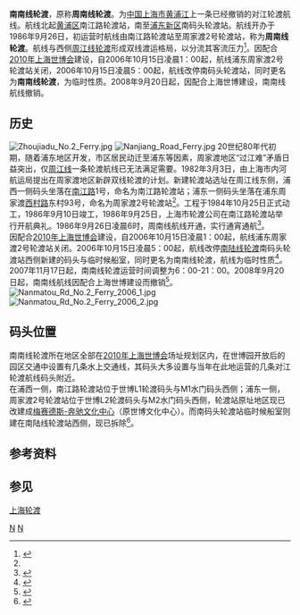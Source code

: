 {{For|同名公交线路|上海公交南南线}}
'''南南线轮渡'''，原称'''周南线轮渡'''。为[[中华人民共和国|中国]][[上海市|上海市]][[黄浦江|黄浦江]]上一条已经撤销的对江轮渡航线。航线北起[[黄浦区|黄浦区]]南江路轮渡站，南至[[浦东新区|浦东新区]]南码头轮渡站。航线开办于1986年9月26日，初运营时航线由南江路轮渡站至周家渡2号轮渡站，称为'''周南线轮渡'''。航线与西侧[[周江线轮渡|周江线轮渡]]形成双线渡运格局，以分流其客流压力<ref name="#1">{{Cite web |url=http://www.shtong.gov.cn/newsite/node2/node4/node2249/nanshi/node44653/node44655/node63230/userobject1ai30546.html |title=上海市地方志 区县志 >> 区志 >> 南市区志 >> 第二十五编交通·邮电 >> 第一章水路运输 >> 节 |access-date=2019-04-15 |archive-date=2016-03-26 |archive-url=https://web.archive.org/web/20160326123722/http://www.shtong.gov.cn/Newsite/node2/node4/node2249/nanshi/node44653/node44655/node63230/userobject1ai30546.html |dead-url=no }}</ref>。因配合[[2010年上海世博会|2010年上海世博会]]建设，自2006年10月15日凌晨1：00起，航线浦东周家渡2号轮渡站关闭，2006年10月15日凌晨5：00起，航线改停南码头轮渡站，同时更名为'''南南线轮渡'''，为临时性质。2008年9月20日起，因配合上海世博建设，南南线航线撤销。

== 历史 ==
[[File:Zhoujiadu_No.2_Ferry.jpg|thumb]]
[[File:Nanjiang_Road_Ferry.jpg|thumb]]
20世纪80年代初期，随着浦东地区开发，市区居民动迁至浦东等因素，周家渡地区“过江难”矛盾日益突出，仅[[周江线轮渡|周江线]]一条轮渡航线已无法满足需要。1982年3月3日，由上海市内河航运局提出在周家渡地区新辟双线轮渡的计划。新建轮渡站选址在周江线东侧，浦西一侧码头坐落在[[南江路|南江路]]1号，命名为南江路轮渡站；浦东一侧码头坐落在浦东周家渡[[西村路|西村路]]东村93号，命名为周家渡2号轮渡站<ref name="#1"/>。工程于1984年10月25日正式动工，1986年9月10日竣工，1986年9月25日，上海市轮渡公司在南江路轮渡站举行开航典礼。1986年9月26日凌晨6时，周南线航线开通，实行通宵通航<ref>{{Cite web |url=http://www.shtong.gov.cn/newsite/node2/node2245/node4501/node56018/node56020/userobject1ai43385.html |title=上海市地方志 专业志 >> 上海内河航运志 >> 第六章渡运 >> 节 |accessdate=2019-04-15 |archive-date=2014-01-01 |archive-url=https://web.archive.org/web/20140101093158/http://www.shtong.gov.cn/newsite/node2/node2245/node4501/node56018/node56020/userobject1ai43385.html |dead-url=no }}</ref>。
<br>因配合[[2010年上海世博会|2010年上海世博会]]建设，自2006年10月15日凌晨1：00起，航线浦东周家渡2号轮渡站关闭。2006年10月15日凌晨5：00起，航线改停[[南陆线轮渡|南陆线轮渡]]南码头轮渡站西侧新建的码头与临时候船室，同时更名为南南线轮渡，航线为临时性质<ref>{{Cite web |url=http://jtw.sh.gov.cn/infopub/zxzfxx/info_090217055312423.html |title=上海市港口管理局关于同意上海市轮渡有限公司撤销周南线、新辟南南线的批复 |accessdate=2019-05-24 |archive-date=2012-08-02 |archive-url=https://archive.is/20120802181419/http://jtw.sh.gov.cn/infopub/zxzfxx/info_090217055312423.html |dead-url=no }}</ref>。2007年11月17日起，南南线轮渡运营时间调整为6：00-21：00。2008年9月20日起，南南线航线因配合上海世博建设而撤销<ref>{{Cite web |url=http://news.sina.com.cn/o/2008-09-21/044914477426s.shtml |title=南南线停航 南陆线增加渡船 |access-date=2011-06-28 |archive-date=2019-05-14 |archive-url=https://web.archive.org/web/20190514150125/http://news.sina.com.cn/o/2008-09-21/044914477426s.shtml |dead-url=no }}</ref>。
[[File:Nanmatou_Rd_No.2_Ferry_2006_1.jpg|thumb]]
[[File:Nanmatou_Rd_No.2_Ferry_2006_2.jpg|thumb]]

== 码头位置 ==
南南线轮渡所在地区全部在[[2010年上海世博会|2010年上海世博会]]场址规划区内，在世博园开放后的园区交通中设置有几条水上交通线，其码头大多设置与当年在此地运营的几条对江轮渡航线码头附近。
<br>在浦西一侧，南江路轮渡站位于世博L1轮渡码头与M1水门码头西侧；浦东一侧，周家渡2号轮渡站位于世博L2轮渡码头与M2水门码头西侧，轮渡站原址地区现已改建成[[中国2010年上海世界博览会文化中心|梅赛德斯-奔驰文化中心]]（原世博文化中心）。而南码头轮渡站临时候船室则建在南陆线轮渡站西侧，现已拆除<ref>{{Cite web |url=http://www.expo2010.cn/zt/2010/jt/index.htm |title=2010年上海世博会交通指南 |accessdate=2011-06-28 |archive-date=2011-07-14 |archive-url=https://web.archive.org/web/20110714113715/http://www.expo2010.cn/zt/2010/jt/index.htm |dead-url=no }}</ref>。
== 参考资料 ==
{{reflist}}

== 参见 ==
[[上海轮渡|上海轮渡]]

{{上海市轮渡有限公司黄浦江对江轮渡航线}}
{{Crossings navbox
|structure= Crossings
|place= [[黄浦江|黄浦江]]
|bridge= 南南线轮渡<br/><small>（已撤销）</small>
|bridge signs= 
|upstream= [[周江线轮渡|周江线轮渡]]<br/><small>（已撤销）</small>
|upstream signs= 
|downstream= [[南浦大桥|南浦大桥]]
|downstream signs= [[上海内环线|内环线]]
}}

[[Category:上海轮渡|N]]
[[Category:上海交通史|N]]